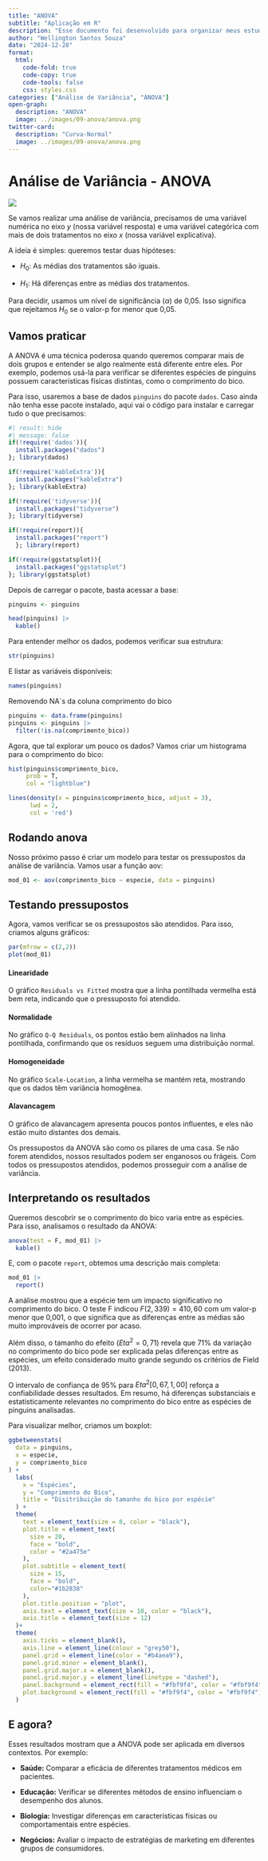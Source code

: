 ```yaml
---
title: "ANOVA"
subtitle: "Aplicação em R"
description: "Esse documento foi desenvolvido para organizar meus estudos em Análise de Variância - ANOVA."
author: "Wellington Santos Souza"
date: "2024-12-28"
format: 
  html:
    code-fold: true
    code-copy: true
    code-tools: false
    css: styles.css
categories: ["Análise de Variância", "ANOVA"]
open-graph:
  description: "ANOVA"
  image: ../images/09-anova/anova.png
twitter-card:
  description: "Curva-Normal"
  image: ../images/09-anova/anova.png
---
```


# Análise de Variância - ANOVA

![](../images/../images/09-anova/anova.png)

Se vamos realizar uma análise de variância, precisamos de uma variável numérica no eixo $y$ (nossa variável resposta) e uma variável categórica com mais de dois tratamentos no eixo $x$ (nossa variável explicativa).

A ideia é simples: queremos testar duas hipóteses:

- $H_0$: As médias dos tratamentos são iguais.

- $H_1$: Há diferenças entre as médias dos tratamentos.

Para decidir, usamos um nível de significância ($\alpha$) de 0,05. Isso significa que rejeitamos $H_0$ se o valor-p for menor que 0,05.

## Vamos praticar

A ANOVA é uma técnica poderosa quando queremos comparar mais de dois grupos e entender se algo realmente está diferente entre eles. Por exemplo, podemos usá-la para verificar se diferentes espécies de pinguins possuem características físicas distintas, como o comprimento do bico.

Para isso, usaremos a base de dados `pinguins` do pacote `dados`. Caso ainda não tenha esse pacote instalado, aqui vai o código para instalar e carregar tudo o que precisamos:
```r
#| result: hide
#| message: false
if(!require('dados')){
  install.packages("dados")
}; library(dados)

if(!require('kableExtra')){
  install.packages("kableExtra")
}; library(kableExtra)

if(!require('tidyverse')){
  install.packages("tidyverse")
}; library(tidyverse)

if(!require(report)){
  install.packages("report")
  }; library(report)

if(!require(ggstatsplot)){
  install.packages("ggstatsplot")
}; library(ggstatsplot)
```

Depois de carregar o pacote, basta acessar a base:
```r
pinguins <- pinguins

head(pinguins) |> 
  kable()
```

Para entender melhor os dados, podemos verificar sua estrutura:
```r
str(pinguins)
```

E listar as variáveis disponíveis:
```r
names(pinguins)
```
Removendo NA´s da coluna comprimento do bico
```r
pinguins <- data.frame(pinguins)
pinguins <- pinguins |> 
  filter(!is.na(comprimento_bico))

```

Agora, que tal explorar um pouco os dados? Vamos criar um histograma para o comprimento do bico:
```r
hist(pinguins$comprimento_bico,
     prob = T,
     col = "lightblue")

lines(density(x = pinguins$comprimento_bico, adjust = 3),
      lwd = 2,
      col = 'red')

```

## Rodando anova

Nosso próximo passo é criar um modelo para testar os pressupostos da análise de variância. Vamos usar a função aov:
```r
mod_01 <- aov(comprimento_bico ~ especie, data = pinguins)
```

## Testando pressupostos

Agora, vamos verificar se os pressupostos são atendidos. Para isso, criamos alguns gráficos:

```r
par(mfrow = c(2,2))
plot(mod_01)
```
#### Linearidade

O gráfico `Residuals vs Fitted` mostra que a linha pontilhada vermelha está bem reta, indicando que o pressuposto foi atendido. 

#### Normalidade

No gráfico `Q-Q Residuals`, os pontos estão bem alinhados na linha pontilhada, confirmando que os resíduos seguem uma distribuição normal.

#### Homogeneidade

No gráfico `Scale-Location`, a linha vermelha se mantém reta, mostrando que os dados têm variância homogênea.

#### Alavancagem

O gráfico de alavancagem apresenta poucos pontos influentes, e eles não estão muito distantes dos demais.

Os pressupostos da ANOVA são como os pilares de uma casa. Se não forem atendidos, nossos resultados podem ser enganosos ou frágeis. Com todos os pressupostos atendidos, podemos prosseguir com a análise de variância. 

## Interpretando os resultados

Queremos descobrir se o comprimento do bico varia entre as espécies. Para isso, analisamos o resultado da ANOVA:
```r
anova(test = F, mod_01) |> 
  kable()
```

E, com o pacote `report`, obtemos uma descrição mais completa:
```r
mod_01 |> 
  report()
```

A análise mostrou que a espécie tem um impacto significativo no comprimento do bico. O teste F indicou $F(2, 339) = 410,60$ com um valor-p menor que 0,001, o que significa que as diferenças entre as médias são muito improváveis de ocorrer por acaso.

Além disso, o tamanho do efeito ($Eta^2 = 0,71$) revela que 71% da variação no comprimento do bico pode ser explicada pelas diferenças entre as espécies, um efeito considerado muito grande segundo os critérios de Field (2013).

O intervalo de confiança de 95% para $Eta^2 [0,67, 1,00]$ reforça a confiabilidade desses resultados. Em resumo, há diferenças substanciais e estatisticamente relevantes no comprimento do bico entre as espécies de pinguins analisadas.

Para visualizar melhor, criamos um boxplot:

```r
ggbetweenstats(
  data = pinguins,
  x = especie,
  y = comprimento_bico
) + 
  labs(
    x = "Espécies",
    y = "Comprimento do Bico",
    title = "Disitribuição do tamanho do bico por espécie"
  ) + 
  theme(
    text = element_text(size = 8, color = "black"),
    plot.title = element_text( 
      size = 20,
      face = "bold",
      color = "#2a475e"
    ),
    plot.subtitle = element_text( 
      size = 15, 
      face = "bold",
      color="#1b2838"
    ),
    plot.title.position = "plot", 
    axis.text = element_text(size = 10, color = "black"),
    axis.title = element_text(size = 12)
  )+
  theme(
    axis.ticks = element_blank(),
    axis.line = element_line(colour = "grey50"),
    panel.grid = element_line(color = "#b4aea9"),
    panel.grid.minor = element_blank(),
    panel.grid.major.x = element_blank(),
    panel.grid.major.y = element_line(linetype = "dashed"),
    panel.background = element_rect(fill = "#fbf9f4", color = "#fbf9f4"),
    plot.background = element_rect(fill = "#fbf9f4", color = "#fbf9f4")
  )
```

## E agora?

Esses resultados mostram que a ANOVA pode ser aplicada em diversos contextos. Por exemplo:

- **Saúde:** Comparar a eficácia de diferentes tratamentos médicos em pacientes.

- **Educação:** Verificar se diferentes métodos de ensino influenciam o desempenho dos alunos.

- **Biologia:** Investigar diferenças em características físicas ou comportamentais entre espécies.

- **Negócios:** Avaliar o impacto de estratégias de marketing em diferentes grupos de consumidores.


